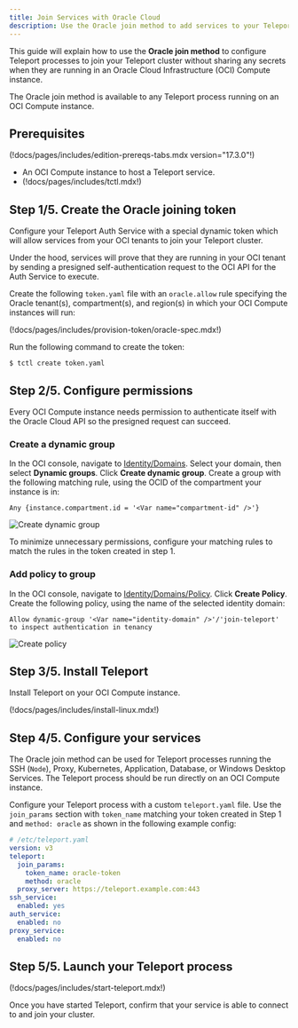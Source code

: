 ```yaml
---
title: Join Services with Oracle Cloud
description: Use the Oracle join method to add services to your Teleport cluster.
---
```


This guide will explain how to use the **Oracle join method** to configure
Teleport processes to join your Teleport cluster without sharing any secrets
when they are running in an Oracle Cloud Infrastructure (OCI) Compute instance.

The Oracle join method is available to any Teleport process running on an
OCI Compute instance.

## Prerequisites

(!docs/pages/includes/edition-prereqs-tabs.mdx version="17.3.0"!)

- An OCI Compute instance to host a Teleport service.
- (!docs/pages/includes/tctl.mdx!)

## Step 1/5. Create the Oracle joining token

Configure your Teleport Auth Service with a special dynamic token which will
allow services from your OCI tenants to join your Teleport cluster.

Under the hood, services will prove that they are running in your OCI
tenant by sending a presigned self-authentication request to the OCI API
for the Auth Service to execute.

Create the following `token.yaml` file with an `oracle.allow` rule specifying
the Oracle tenant(s), compartment(s), and region(s) in which your OCI
Compute instances will run:

(!docs/pages/includes/provision-token/oracle-spec.mdx!)

Run the following command to create the token:

```code
$ tctl create token.yaml
```

## Step 2/5. Configure permissions

Every OCI Compute instance needs permission to authenticate itself with the
Oracle Cloud API so the presigned request can succeed.

### Create a dynamic group

In the OCI console, navigate to
[Identity/Domains](https://cloud.oracle.com/identity/domains).
Select your domain, then select **Dynamic groups**. Click **Create dynamic group**.
Create a group with the following matching rule, using the OCID of the
compartment your instance is in:
```code
Any {instance.compartment.id = '<Var name="compartment-id" />'}
```

![Create dynamic group](../../../../img/oracle/oracle-join-dynamic-group@2x.png)

<Notice type="tip">

To minimize unnecessary permissions, configure your matching rules to match
the rules in the token created in step 1.

</Notice>

### Add policy to group

In the OCI console, navigate to
[Identity/Domains/Policy](https://cloud.oracle.com/identity/domains/policies).
Click **Create Policy**. Create the following policy, using the name of the
selected identity domain:
```code
Allow dynamic-group '<Var name="identity-domain" />'/'join-teleport' to inspect authentication in tenancy
```

![Create policy](../../../../img/oracle/oracle-join-policy@2x.png)

## Step 3/5. Install Teleport

Install Teleport on your OCI Compute instance.

(!docs/pages/includes/install-linux.mdx!)

## Step 4/5. Configure your services

The Oracle join method can be used for Teleport processes running the SSH (`Node`), Proxy,
Kubernetes, Application, Database, or Windows Desktop Services. The Teleport
process should be run directly on an OCI Compute instance.

Configure your Teleport process with a custom `teleport.yaml` file. Use the
`join_params` section with `token_name` matching your token created in Step 1
and `method: oracle` as shown in the following example config:

```yaml
# /etc/teleport.yaml
version: v3
teleport:
  join_params:
    token_name: oracle-token
    method: oracle
  proxy_server: https://teleport.example.com:443
ssh_service:
  enabled: yes
auth_service:
  enabled: no
proxy_service:
  enabled: no
```

## Step 5/5. Launch your Teleport process

(!docs/pages/includes/start-teleport.mdx!)

Once you have started Teleport, confirm that your service is able to connect to
and join your cluster.